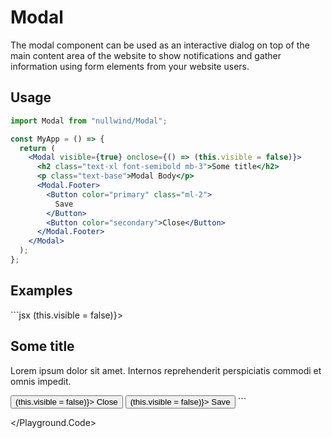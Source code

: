 
<Meta
  title="Modal"
  description="The modal component can be used as an interactive dialog on top of the main content area of the website to show notifications and gather information using form elements from your website users."
/>

# Modal

The modal component can be used as an interactive dialog on top of the main content area of the website to show notifications and gather information using form elements from your website users.

## Usage

```jsx
import Modal from "nullwind/Modal";

const MyApp = () => {
  return (
    <Modal visible={true} onclose={() => (this.visible = false)}>
      <h2 class="text-xl font-semibold mb-3">Some title</h2>
      <p class="text-base">Modal Body</p>
      <Modal.Footer>
        <Button color="primary" class="ml-2">
          Save
        </Button>
        <Button color="secondary">Close</Button>
      </Modal.Footer>
    </Modal>
  );
};
```

## Examples

<Playground>
  <Playground.Preview stacked>
    <Preview />
  </Playground.Preview>
  <Playground.Code>
    ```jsx
    <Modal visible={this.visible} onclose={() => (this.visible = false)}>
      <Modal.Body>
        <h2 class="text-xl font-semibold mb-3">Some title</h2>
        <p class="text-base">
          Lorem ipsum dolor sit amet. Internos reprehenderit perspiciatis commodi et omnis
          impedit.
        </p>
      </Modal.Body>
      <Modal.Footer class="space-x-2">
        <Button color="secondary" onclick={() => (this.visible = false)}>
          Close
        </Button>
        <Button color="primary" onclick={() => (this.visible = false)}>
          Save
        </Button>
      </Modal.Footer>
    </Modal>
    ```

  </Playground.Code>
</Playground>
